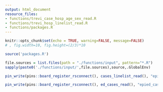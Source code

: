 ```yaml
---
output: html_document
resource_files:
- functions/trevi_case_hosp_age_sex_read.R
- functions/trevi_hosp_linelist_read.R
- functions/packages.R
---
```


```r
knitr::opts_chunk$set(echo = TRUE, warning=FALSE, message=FALSE) 
# , fig.width=10, fig.height=(2/3)*10
```

```r
source('packages.R')
```

```r
file.sources = list.files(path = "./functions/input", pattern="*.R")
sapply(paste0('./functions/input/',file.sources),source,.GlobalEnv)
```

```r
pin_write(pins::board_register_rsconnect(), cases_linelist_read(), "epicases_linelist_read")
```

```r
pin_write(pins::board_register_rsconnect(), ed_cases_read(), "epied_cases_read")
```